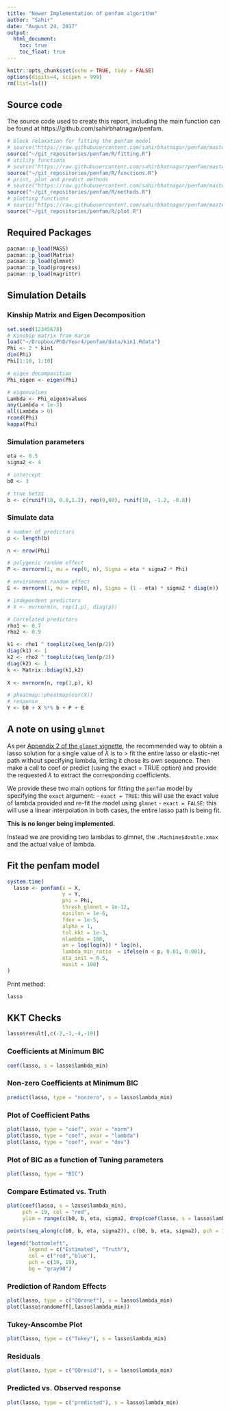 ```yaml
---
title: "Newer Implementation of penfam algorithm"
author: "Sahir"
date: "August 24, 2017"
output:
  html_document:
    toc: true
    toc_float: true
---
```


```r
knitr::opts_chunk$set(echo = TRUE, tidy = FALSE)
options(digits=4, scipen = 999)
rm(list=ls())
```

## Source code

The source code used to create this report, including the main function can be found at https://github.com/sahirbhatnagar/penfam. 

```r
# block relaxation for fitting the penfam model
# source("https://raw.githubusercontent.com/sahirbhatnagar/penfam/master/R/fitting.R")
source("~/git_repositories/penfam/R/fitting.R")
# utility functions 
# source("https://raw.githubusercontent.com/sahirbhatnagar/penfam/master/R/functions.R")
source("~/git_repositories/penfam/R/functions.R")
# print, plot and predict methods 
# source("https://raw.githubusercontent.com/sahirbhatnagar/penfam/master/R/methods.R")
source("~/git_repositories/penfam/R/methods.R")
# plotting functions
# source("https://raw.githubusercontent.com/sahirbhatnagar/penfam/master/R/plot.R")
source("~/git_repositories/penfam/R/plot.R")
```


## Required Packages

```r
pacman::p_load(MASS) 
pacman::p_load(Matrix)
pacman::p_load(glmnet)
pacman::p_load(progress)
pacman::p_load(magrittr)
```


## Simulation Details

### Kinship Matrix and Eigen Decomposition
```r
set.seed(12345678)
# Kinship matrix from Karim
load("~/Dropbox/PhD/Year4/penfam/data/kin1.Rdata")
Phi <- 2 * kin1
dim(Phi)
Phi[1:10, 1:10]

# eigen decomposition
Phi_eigen <- eigen(Phi)

# eigenvalues
Lambda <- Phi_eigen$values
any(Lambda < 1e-3)
all(Lambda > 0)
rcond(Phi)
kappa(Phi)
```

### Simulation parameters
```r
eta <- 0.5
sigma2 <- 4

# intercept
b0 <- 3 

# true betas
b <- c(runif(10, 0.8,1.2), rep(0,80), runif(10, -1.2, -0.8)) 
```

### Simulate data
```r
# number of predictors
p <- length(b)

n <- nrow(Phi)

# polygenic random effect
P <- mvrnorm(1, mu = rep(0, n), Sigma = eta * sigma2 * Phi)

# environment random effect
E <- mvrnorm(1, mu = rep(0, n), Sigma = (1 - eta) * sigma2 * diag(n))

# independent predictors
# X <- mvrnorm(n, rep(1,p), diag(p))

# Correlated predictors
rho1 <- 0.7
rho2 <- 0.9

k1 <- rho1 ^ toeplitz(seq_len(p/2))
diag(k1) <- 1
k2 <- rho2 ^ toeplitz(seq_len(p/2))
diag(k2) <- 1
k <- Matrix::bdiag(k1,k2) 
  
X <- mvrnorm(n, rep(1,p), k)

# pheatmap::pheatmap(cor(X))
# response
Y <- b0 + X %*% b + P + E
```


## A note on using `glmnet`

As per [Appendix 2 of the `glmnet` vignette](https://web.stanford.edu/~hastie/Papers/Glmnet_Vignette.pdf), the recommended way to obtain a lasso solution for a single value of $\lambda$ is to
> fit the entire lasso or elastic-net path without specifying lambda, letting it chose its own sequence. Then make a call to coef or predict (using the exact = TRUE option) and provide the requested $\lambda$ to extract the corresponding coefficients. 

We provide these two main options for fitting the `penfam` model by specifying the `exact` argument:
- `exact = TRUE`: this will use the exact value of lambda provided and re-fit the model using `glmnet`
- `exact = FALSE`: this will use a linear interpolation 
In both cases, the entire lasso path is being fit.

**This is no longer being implemented.**

Instead we are providing two lambdas to glmnet, the `.Machine$double.xmax` and the actual value of lambda.

## Fit the penfam model

```r
system.time(
  lasso <- penfam(x = X, 
                  y = Y, 
                  phi = Phi, 
                  thresh_glmnet = 1e-12,
                  epsilon = 1e-6,
                  fdev = 1e-5,
                  alpha = 1,
                  tol.kkt = 1e-3,
                  nlambda = 100,
                  an = log(log(n)) * log(n),
                  lambda_min_ratio  = ifelse(n < p, 0.01, 0.001),
                  eta_init = 0.5,
                  maxit = 100) 
)
```


Print method:
```r
lasso
```


## KKT Checks

```r
lasso$result[,c(-2,-3,-4,-10)]
```



### Coefficients at Minimum BIC

```r
coef(lasso, s = lasso$lambda_min)

```

### Non-zero Coefficients at Minimum BIC

```r
predict(lasso, type = "nonzero", s = lasso$lambda_min)

```

### Plot of Coefficient Paths

```r
plot(lasso, type = "coef", xvar = "norm")
plot(lasso, type = "coef", xvar = "lambda")
plot(lasso, type = "coef", xvar = "dev")
```


### Plot of BIC as a function of Tuning parameters

```r
plot(lasso, type = "BIC")
```


### Compare Estimated vs. Truth

```r
plot(coef(lasso, s = lasso$lambda_min), 
     pch = 19, col = "red", 
     ylim = range(c(b0, b, eta, sigma2, drop(coef(lasso, s = lasso$lambda_min)))))

points(seq_along(c(b0, b, eta, sigma2)), c(b0, b, eta, sigma2), pch = 19, col = "blue")

legend("bottomleft",
       legend = c("Estimated", "Truth"),
       col = c("red","blue"),
       pch = c(19, 19),
       bg = "gray90")
```


### Prediction of Random Effects

```r
plot(lasso, type = c("QQranef"), s = lasso$lambda_min)
plot(lasso$randomeff[,lasso$lambda_min])
```


### Tukey-Anscombe Plot

```r
plot(lasso, type = c("Tukey"), s = lasso$lambda_min)
```


### Residuals

```r
plot(lasso, type = c("QQresid"), s = lasso$lambda_min)
```


### Predicted vs. Observed response


```r
plot(lasso, type = c("predicted"), s = lasso$lambda_min)
```



